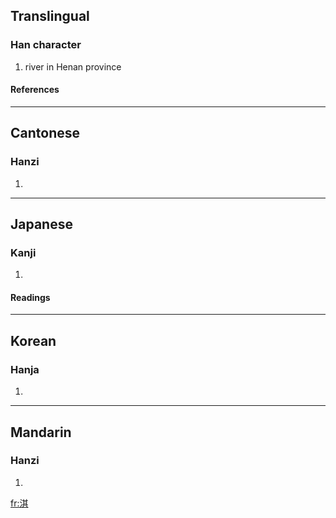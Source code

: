 ==Translingual==
===Han character===
{{Han char|rn=85|rad=水|as=08|sn=11|four=3418<sub>1</sub>|canj=水廿一金 (ETMC)}}
# river in Henan province
====References====
{{Han ref|kx=0629.080|dkj=17620|dj=1031.040|hdz=31641.020|uh=6DC7|ud=28103|bh=B24E|bd=45646}}

----
==Cantonese==
===Hanzi===
{{yue-hanzi|jyut=|y=kei4}}
# {{defn|Cantonese}}

----
==Japanese==
===Kanji===
{{ja-kanji|grade=|rs=水08}}
# {{defn|Japanese}} 
====Readings====
{{ja-readings|on=[[き]] (ki), [[ぎ]] (gi)|kun=}}

----
==Korean==
===Hanja===
{{ko-hanja|hangeul=기|eumhun=|rv=gi|mr=ki|y=ki}}
# {{defn|Korean}}

----
==Mandarin==
===Hanzi===
{{cmn-hanzi|pin=[[lìn]] ([[lin4]]), [[qí]] ([[qi2]])|wg=lin<sup>4</sup>, ch'i<sup>2</sup>}}
# {{defn|Mandarin}}

[[fr:淇]]
